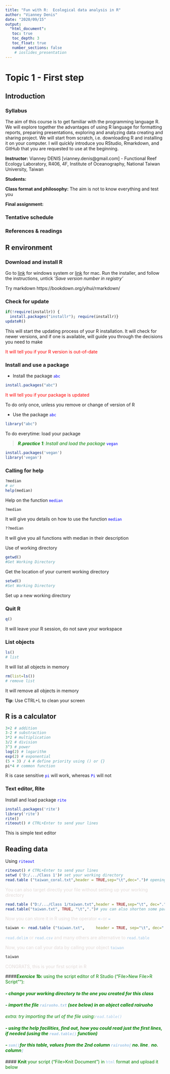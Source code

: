 ```yaml
---
title: "Fun with R:  Ecological data analysis in R"
author: "Vianney Denis"
date: "2020/09/15"
output:  
  "html_document":
   toc: true
   toc_depth: 3
   toc_float: true
   number_sections: false
    # ioslides_presentation 
---
```


# **Topic 1 - First step** {.tabset}

## Introduction

### Syllabus

The aim of this course is to get familiar with the programming language R. We will explore together the advantages of using R language for formatting reports,  preparing presentations, exploring and analyzing data creating and sharing project. We will start from scratch, i.e. downloading R and installing it on your computer. I will quickly introduce you RStudio, Rmarkdown, and GitHub that you are requested to use at the beginning. 


**Instructor:** Vianney DENIS [vianney.denis@gmail.com] - Functional Reef Ecology Laboratory, R406, 4F, Institute of Oceanography, National Taiwan University, Taiwan

**Students:** 

**Class format and philosophy:** The aim is not to know everything and test you 

**Final assignment:**


### Tentative schedule

### References & readings







## R environment  

### Download and install R
Go to [link](http://cran.r-project.org/bin/windows/base/) for windows system or [link](https://cran.r-project.org/) for mac. 
Run the installer, and follow the instructions, untick *'Save version number in registry'* 

Try markdown https://bookdown.org/yihui/rmarkdown/

\UPDATE

### Check for update

```r
if(!require(installr)) {
  install.packages("installr"); require(installr)} 
updateR()
```

This will start the updating process of your R installation.  It will check for newer versions, and if one is available, will guide you through the decisions you need to make 

<span style="color: red"> It will tell you if your R version is out-of-date </span>

\PACKAGE

### Install and use a package

+ Install the package </span> <span style="color: blue">```abc```</span>

```r
install.packages("abc")
```

<span style="color: red"> It will tell you if your package is updated </span>

To do only once, unless you remove or change of version of R 

+ Use the package <span style="color: blue">```abc```</span>

```r
library("abc")
```

To do everytime: load your package 

> *<span style="color: green">**R.practice 1**: Install and load the package </span>* <span style="color: blue">```vegan```</span>

```r
install.packages('vegan')
library('vegan')
```

\HELP

### Calling for help

```r
?median
# or
help(median)
```

Help on the function <span style="color: blue">```median```</span>

```r
?median
```

It will give you details on how to use the function <span style="color: blue">```median```</span>

```r
??median
```
It will give you all functions with median in their description 
\WD

Use of working directory

```r
getwd()
#Get Working Directory
```

Get the location of your current working directory

```r
setwd()
#Set Working Directory
```

Set up a new working directory

\QUITR

### Quit R

```r
q()
```
It will leave your R session, do not save your workspace 

\OBJECTS

### List objects

```r
ls()
# list
```

It will list all objects in memory

```r
rm(list=ls())
# remove list
```

It will remove all objects in memory

**Tip**: Use CTRL+L to clean your screen

\RCALCULATOR

## R is a calculator

```r
3+2 # addition
3-2 # substraction
3*2 # multiplication
3/2 # division
3^3 # power
log(2) # logarithm
exp(2) # exponential
(5 + 3) / 4 # define priority using () or {} 
pi*4 # common function
```

R is case sensitive <span style="color: blue">```pi```</span> will work, whereas <span style="color: blue">```Pi```</span> will not </span> 

\EDITOR

### Text editor, Rite
Install and load package <span style="color: blue">```rite```</span> 

```r
install.packages('rite')
library('rite')
rite()
riteout() # CTRL+Enter to send your lines
```

This is simple text editor

\READINGDATA

## Reading data
Using <span style="color: blue">```riteout```</span>

```r
riteout() # CTRL+Enter to send your lines
setwd ('D:/.../Class 1')# set your working directory
read.table ("taiwan_coral.txt",header = TRUE,sep="\t",dec=".")# opening a simple datasheet
```

<span style="color: #e1d9d7"> You can also target directly your file without setting up your working directory </span>

```r
read.table ("D:/.../Class 1/taiwan.txt",header = TRUE,sep="\t", dec=".")# long version
read.table("taiwan.txt", TRUE, "\t",".")# you can also shorten some part once you get use to it, but be careful when using this
```

<span style="color: #e1d9d7"> Now you can store it in R using the operator</span> <span style="color: #a2c6e5">```<-```</span><span style="color: #e1d9d7">or</span> <span style="color: #a2c6e5">```=```</span>

```r
taiwan <- read.table ("taiwan.txt", 	header = TRUE, sep="\t", dec=".")
```
<span style="color: #a2c6e5">```read.delim```</span>
<span style="color: #e1d9d7">or</span>
<span style="color: #a2c6e5">```read.csv```</span> 
<span style="color: #e1d9d7"> and many others are alternative to</span>
<span style="color: #a2c6e5">```read.table```</span>  

<span style="color: #e1d9d7">Now, you can call your data by calling your object</span>
<span style="color: #a2c6e5">```taiwan```</span> 

```r
taiwan
```
<span style="color: #e1d9d7">CONGRATS, this is your first script in R</span>


####__*<span style="color: green">Exercice 1b:</span>*__ <span style="color: green">using the script editor of R Studio ("File>New File>R Script""):</span>

#### *<span style="color: green">- change your working directory to the one you created for this class</span>*

#### *<span style="color: green">- import the file <span style="color: #a2c6e5">```rairuoho.txt```</span> (see below) in an object called rairuoho </span>*

*<span style="color: green">extra: try importing the url of the file using:<span style="color:#a2c6e5">```read.table()```</span>*

#### *<span style="color: green">- using the help facilities, find out, how you could read just the first lines, if needed (using the <span style="color: #a2c6e5">```read.table()```</span> function) </span>*

#### *<span style="color: green">- <span style="color: #a2c6e5">```sum()```</span>for this table, values from the 2nd column <span style="color: #a2c6e5">```rairuoho```</span><span style="color: #a2c6e5">```[```</span> no. line<span style="color: #a2c6e5">```,```</span> no. column<span style="color: #a2c6e5">```]```</span> </span>*


####<span style="color: green"> **Knit** your script ("File>Knit Document") in <span style="color: #a2c6e5">`html`</span> format and upload it below</span>
